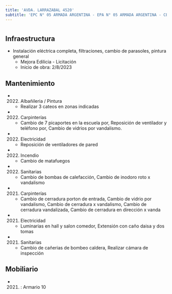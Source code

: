 ```yaml
---
title: 'AVDA. LARRAZABAL 4520'
subtitle: 'EPC N° 05 ARMADA ARGENTINA - EPA N° 05 ARMADA ARGENTINA - CECIE N° 21 - JII N° 06/21°'
---
```


#
## Infraestructura

* Instalación eléctrica completa, filtraciones, cambio de parasoles, pintura general 
    + Mejora Edilicia - Licitación 
    + Inicio de obra: 2/8/2023 






## Mantenimiento

*  (2022) Albañileria / Pintura 
    + Realizar 3 cateos en zonas indicadas

*  (2022) Carpinterías 
    + Cambio de 7 picaportes en la escuela por, Reposición de ventilador y teléfono por, Cambio de vidrios por vandalismo.

*  (2022) Electricidad 
    + Reposición de ventiladores de pared

*  (2022) Incendio 
    + Cambio de matafuegos

*  (2022) Sanitarias 
    + Cambio de bombas de calefacción, Cambio de inodoro roto x vandalismo

*  (2021) Carpinterías 
    + Cambio de cerradura porton de entrada, Cambio de vidrio por vandalismo, Cambio de cerradura x vandalismo, Cambio de cerradura vandalizada, Cambio de cerradura en dirección x vanda

*  (2021) Electricidad 
    + Luminarias en hall y salon comedor, Extensión con caño daisa y dos tomas

*  (2021) Sanitarias 
    + Cambio de cañerias de bombeo caldera, Realizar cámara de inspección





## Mobiliario

*  (2021) : Armario 10 



